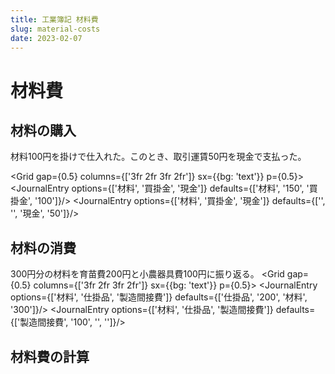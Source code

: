 ```yaml
---
title: 工業簿記 材料費
slug: material-costs
date: 2023-02-07
---
```



# 材料費

## 材料の購入
材料100円を掛けで仕入れた。このとき、取引運賃50円を現金で支払った。

<Grid gap={0.5} columns={['3fr 2fr 3fr 2fr']} sx={{bg: 'text'}} p={0.5}>
  <JournalEntry options={['材料', '買掛金', '現金']} defaults={['材料', '150', '買掛金', '100']}/>
  <JournalEntry options={['材料', '買掛金', '現金']} defaults={['', '', '現金', '50']}/>
</Grid>

## 材料の消費
300円分の材料を育苗費200円と小農器具費100円に振り返る。
<Grid gap={0.5} columns={['3fr 2fr 3fr 2fr']} sx={{bg: 'text'}} p={0.5}>
  <JournalEntry options={['材料', '仕掛品', '製造間接費']} defaults={['仕掛品', '200', '材料', '300']}/>
  <JournalEntry options={['材料', '仕掛品', '製造間接費']} defaults={['製造間接費', '100', '', '']}/>
</Grid>

## 材料費の計算
